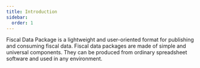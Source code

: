 ```yaml
---
title: Introduction
sidebar:
  order: 1
---
```


Fiscal Data Package is a lightweight and user-oriented format for publishing and consuming fiscal data. Fiscal data packages are made of simple and universal components. They can be produced from ordinary spreadsheet software and used in any environment.

